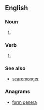 ==English==

===Noun===
{{en-noun}}

# {{alternative spelling of|fearmonger}}

===Verb===
{{en-verb|inf=to [[fear]] [[monger]]}}

# {{alternative spelling of|fearmonger}}

===See also===
* [[scaremonger]]

===Anagrams===
* [[form genera#English|form genera]]